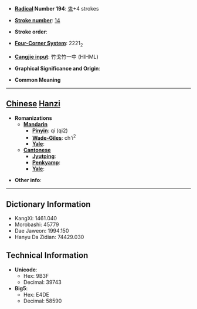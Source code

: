 * '''[[Wiktionary:Chinese radical index| Radical]] Number 194''': [[Wiktionary:Chinese radical index 鬼|鬼]]+4 strokes

* '''[[Wiktionary:Chinese total strokes index|Stroke number]]''': [[Wiktionary:Chinese total strokes index 14|14]]

* '''Stroke order''': 

* '''[[Wiktionary:Chinese four corner index|Four-Corner System]]''': 2221<sub>2</sub>

* '''[[Wiktionary:Chinese Cangjie index|Cangjie input]]''': 竹戈竹一中 (HIHML)

* '''Graphical Significance and Origin''': 

* '''Common Meaning'''

----

== [[Chinese]] [[Hanzi]] ==

* '''Romanizations'''
** '''[[Mandarin]]'''
*** '''[[Pinyin]]''': qí (qi2)
*** '''[[Wade-Giles]]''': ch'i<sup>2</sup>
*** '''[[Yale]]''': 
** '''[[Cantonese]]'''
*** '''[[Jyutping]]''':
*** '''[[Penkyamp]]''': 
*** '''[[Yale]]''': 

* '''Other info''': 

----

== Dictionary Information ==

* KangXi: 1461.040
* Morobashi: 45779
* Dae Jaweon: 1994.150
* Hanyu Da Zidian: 74429.030

== Technical Information ==

* '''Unicode''':
** Hex: 9B3F
** Decimal: 39743
* '''Big5''':
** Hex: E4DE
** Decimal: 58590